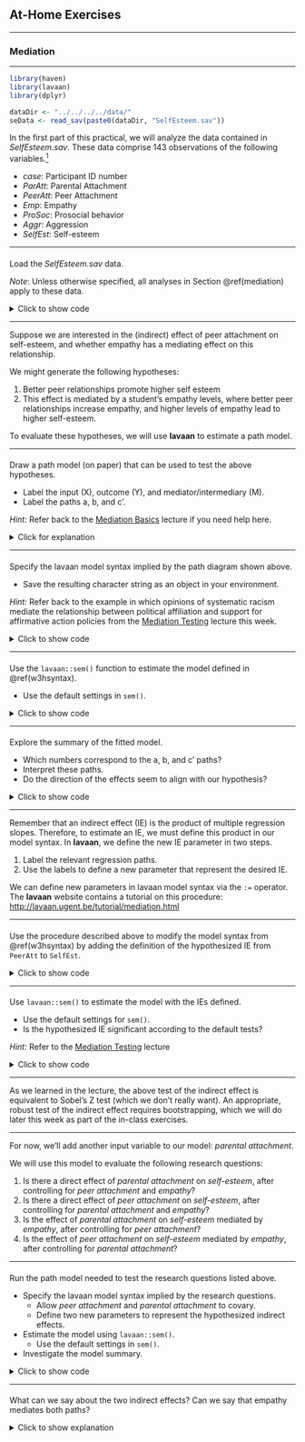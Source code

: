 ## At-Home Exercises

--------------------------------------------------------------------------------

### Mediation {#mediation}

--------------------------------------------------------------------------------

```r
library(haven)
library(lavaan)
library(dplyr)

dataDir <- "../../../../data/"
seData <- read_sav(paste0(dataDir, "SelfEsteem.sav"))
```

In the first part of this practical, we will analyze the data contained in 
*SelfEsteem.sav*. These data comprise 143 observations of the following
variables.^[These data were simulated from the covariance matrix provided in
Laible, D. J., Carlo, G., & Roesch, S. C. (2004). Pathways to self-esteem in 
late adolescence: The role of parent and peer attachment, empathy, and social 
behaviours. Journal of adolescence, 27(6), 703-716.] 

- *case*: Participant ID number
- *ParAtt*: Parental Attachment
- *PeerAtt*: Peer Attachment
- *Emp*: Empathy
- *ProSoc*: Prosocial behavior
- *Aggr*: Aggression
- *SelfEst*: Self-esteem

---

####

Load the *SelfEsteem.sav* data.

*Note*: Unless otherwise specified, all analyses in Section \@ref(mediation) 
apply to these data.

<details>
  <summary>Click to show code</summary>

```r
library(haven)
seData <- read_sav("SelfEsteem.sav")
```

</details>

---

Suppose we are interested in the (indirect) effect of peer attachment on
self-esteem, and whether empathy has a mediating effect on this relationship.

We might generate the following hypotheses:

1. Better peer relationships promote higher self esteem
1. This effect is mediated by a student's empathy levels, where better peer
   relationships increase empathy, and higher levels of empathy lead to higher
   self-esteem.
  
To evaluate these hypotheses, we will use **lavaan** to estimate a path model.

---

####

Draw a path model (on paper) that can be used to test the above hypotheses.

- Label the input (X), outcome (Y), and mediator/intermediary (M).
- Label the paths a, b, and c'.
  
*Hint:* Refer back to the [Mediation Basics](#mediation-basics) lecture if you
need help here.

<details>
  <summary>Click for explanation</summary>
  
```r
mod <- '
## Equation for outcome:
SelfEst ~ Emp + PeerAtt

## Equation for stage 1 mediator:
Emp ~ PeerAtt
'

library(tidySEM)
fit <- sem(data = seData, model = mod)
fit %>% 
  prepare_graph(
    layout = get_layout(
      NA, "Emp", NA,
      "PeerAtt", NA, "SelfEst", rows = 2
    ),
    angle = 60
  ) %>% 
  edit_edges({
    label <- c('b', 'c\'', "a", NA, NA, NA)
  }) %>%
  edit_nodes({
    label <- c("M: Emp", "X: PeerAtt", "Y: SelfEst")
  }) %>% 
  plot()
```
</details>

---

#### {#w3hsyntax}

Specify the lavaan model syntax implied by the path diagram shown above.

- Save the resulting character string as an object in your environment.

*Hint:* Refer back to the example in which opinions of systematic racism mediate
the relationship between political affiliation and support for affirmative
action policies from the [Mediation Testing](#mediation-testing) lecture this week.

<details>
  <summary>Click to show code</summary>
  
```r
mod <- '
## Equation for outcome:
SelfEst ~ Emp + PeerAtt

## Equation for the mediator:
Emp ~ PeerAtt
'
```

</details>

---

#### 

Use the `lavaan::sem()` function to estimate the model defined in \@ref(w3hsyntax).

- Use the default settings in `sem()`.

<details>
  <summary>Click to show code</summary>
  
```r
library(lavaan)
out <- sem(mod, data = seData)
```

</details>

---

####

Explore the summary of the fitted model.

- Which numbers correspond to the a, b, and c' paths?
- Interpret these paths.
- Do the direction of the effects seem to align with our hypothesis?
  
<details>
  <summary>Click to show code</summary>
  
```r
summary(out)
```
  
  <details>
    <summary>Click for explanation</summary>
    
```r
tmp <- parameterEstimates(out)

peer_c <- tmp %>% filter(lhs == "SelfEst", op == "~", rhs == "PeerAtt")
emp_b  <- tmp %>% filter(lhs == "SelfEst", op == "~", rhs == "Emp")
peer_a <- tmp %>% filter(lhs == "Emp", op == "~", rhs == "PeerAtt")

```

  The results show estimates of the *a* path (`Emp ~ PeerAtt`), the *b* path 
  (`SelfEst ~ Emp`), and the *c'* path (`SelfEst ~ PeerAtt`).

  All three of these effects are positive and significant, including the direct 
  effect of `PeerAtt` on `SelfEst`
  ($\beta = `r peer_c$est %>% round(3)`$,
  $Z = `r peer_c$z %>% round(2)`$,
  $p = `r (peer_c$p / 2) %>% round(3)`$),
  and the parts of the indirect effect made up by the effect of `PeerAtt` on
  `Emp`
  ($\beta = `r peer_a$est %>% round(3)`$,
  $Z = `r peer_a$z %>% round(2)`$,
  $p = `r (peer_a$p / 2) %>% round(3)`$),
  and `Emp` on `SelfEst`
  ($\beta = `r emp_b$est %>% round(3)`$,
  $Z = `r emp_b$z %>% round(2)`$,
  $p = `r (emp_b$p / 2) %>% round(3)`$).

  We can see that the direction of the effects seems to support of our
  hypotheses, but without taking the next steps to investigate the indirect
  effect, we should be hesitant to say more. 
  
  </details>
  
</details>
---

Remember that an indirect effect (IE) is the product of multiple regression 
slopes. Therefore, to estimate an IE, we must define this product in our model
syntax. In **lavaan**, we define the new IE parameter in two steps. 

1. Label the relevant regression paths.
1. Use the labels to define a new parameter that represent the desired IE.

We can define new parameters in lavaan model syntax via the `:=` operator. The 
**lavaan** website contains a tutorial on this procedure: <http://lavaan.ugent.be/tutorial/mediation.html>

---

####

Use the procedure described above to modify the model syntax from \@ref(w3hsyntax) 
by adding the definition of the hypothesized IE from `PeerAtt` to `SelfEst`.

<details>
  <summary>Click to show code</summary>
  
```r
mod <- '
## Equation for outcome:
SelfEst ~ b * Emp + PeerAtt

## Equation for mediator:
Emp ~ a * PeerAtt

## Indirect effect:
ie := a * b 
'
  
```
  
  <details>
    <summary>Click for explanation</summary>
    
  Notice that I only label the parameters that I will use to define the IE. You 
  are free to label any parameter that you like, but I choose the to label only 
  the minimally sufficient set to avoid cluttering the code/output.
  
  </details>

</details>

---

#### 

Use `lavaan::sem()` to estimate the model with the IEs defined.

- Use the default settings for `sem()`.
- Is the hypothesized IE significant according to the default tests?

*Hint:* Refer to the [Mediation Testing](#mediation-testing) lecture 

<details>
  <summary>Click to show code</summary>
  
```r
out <- sem(mod, data = seData)
summary(out)
```
  
  <details>
    <summary>Click for explanation</summary>
    
```r
tmp <- parameterEstimates(out)

pa <- tmp %>% filter(label == "ie")
```

  The IE of *Peer Attachment* on *Self Esteem* through *Empathy* is statistically 
  significant ($\hat{\textit{IE}} = `r pa$est %>% round(3)`$, 
  $Z = `r pa$z %>% round(2)`$, $p = `r (pa$p / 2) %>% round(3)`$).
  
  *Note:* The p-value above doesn't match the output because we're testing a 
  directional hypothesis, but **lavaan** conducts two-tailed tests for the model
  parameters.
  
  </details>

</details>

---

As we learned in the lecture, the above test of the indirect effect is equivalent
to Sobel's Z test (which we don't really want). An appropriate, robust test of 
the indirect effect requires bootstrapping, which we will do later this week as
part of the in-class exercises. 

---

For now, we'll add another input variable to our model: *parental attachment*.

We will use this model to evaluate the following research questions:

1. Is there a direct effect of *parental attachment* on *self-esteem*, after
   controlling for *peer attachment* and *empathy*?
1. Is there a direct effect of *peer attachment* on *self-esteem*, after
   controlling for *parental attachment* and *empathy*?
1. Is the effect of *parental attachment* on *self-esteem* mediated by *empathy*,
   after controlling for *peer attachment*?
1. Is the effect of *peer attachment* on *self-esteem* mediated by *empathy*,
   after controlling for *parental attachment*?

---

####

Run the path model needed to test the research questions listed above.

- Specify the lavaan model syntax implied by the research questions.
  - Allow *peer attachment* and *parental attachment* to covary.
  - Define two new parameters to represent the hypothesized indirect effects.
- Estimate the model using `lavaan::sem()`.
  - Use the default settings in `sem()`.
- Investigate the model summary.

<details>
  <summary>Click to show code</summary>
  
```r
mod <- '
## Equation for outcome:
SelfEst ~ b * Emp + ParAtt + PeerAtt

## Equation for mediator:
Emp ~ a1 * ParAtt + a2 * PeerAtt

## Covariance:
ParAtt ~~ PeerAtt

ie_ParAtt  := a1 * b
ie_PeerAtt := a2 * b
'

out <- sem(mod, data = seData)
summary(out)
```
  
</details>

---

####

What can we say about the two indirect effects? Can we say that empathy mediates
both paths?

<details>
  <summary>Click to show explanation</summary>

```r
pa <- parameterEstimates(out) %>%
  filter(label %in% c("ie_ParAtt", "ie_PeerAtt", "a1", "a2"))
pa
```

According to the Sobel-style test, after controlling for *parental attachment*,
the indirect effect of *peer attachment* on *self-esteem* was statistically
significant ($\hat{IE} = `r pa[4, "est"] %>% round(3)`$,
$Z = `r pa[4, "z"] %>% round(2)`$,
$p = `r pa[4, "pvalue"] %>% round(3)`$), as was the analogous direct effect 
($\hat{\beta} = `r pa[2, "est"] %>% round(3)`$,
$Z = `r pa[2, "z"] %>% round(2)`$,
$p < 0.001$).

After controlling for *peer attachment*, neither the indirect effect 
($\hat{IE} = `r pa[3, "est"] %>% round(3)`$,
$Z = `r pa[3, "z"] %>% round(2)`$,
$p = `r pa[3, "pvalue"] %>% round(3)`$) nor the direct effect
($\hat{\beta} = `r pa[1, "est"] %>% round(3)`$,
$Z = `r pa[1, "z"] %>% round(2)`$,
$p = `r pa[1, "pvalue"] %>% round(3)`$) of *parental attachment* on 
*self-esteem* was significant, though.

---

### Moderation {#moderation}

---

Remember that moderation attempts to describe *when* one variable influences
another. For the home exercise, we'll go back to the Sesame Street data we
worked with for the in-class exercises last week.

---

####

Load the `Sesam2.sav` data.^[These data are from the very interesting study:
Ball, S., & Bogatz, G. A. (1970). A Summary of the Major Findings in" The First
Year of Sesame Street: An Evaluation".]

- *NOTE:* Unless otherwise specified, all analyses in Section \@ref(moderation)
  use these data.

<details>

<summary>Click to show code</summary>

```r
# Read the data into an object called 'sesam2':
sesam2 <- read_sav("Sesam2.sav")
```

```r
sesam2 <- read_sav(paste0(dataDir, "Sesam2.sav"))
```
</details>

---

`VIEWCAT` is a nominal grouping variable, but it is represented as a numeric
variable in the `sesam2` data. The levels represent the following frequencies of
Sesame Street viewership of the children in the data:

- `VIEWCAT = 1`: Rarely/Never
- `VIEWCAT = 2`: 2--3 times a week
- `VIEWCAT = 3`: 4--5 times a week
- `VIEWCAT = 4`: \> 5 times a week

---

####

Convert *VIEWCAT* into a factor.

- Make sure that `VIEWCAT = 1` is the reference group.

*Hints:*

- You can identify the reference group with the `levels()` or `contrasts()`
  functions.
  - The reference group is the group labelled with the first level printed by
    `levels()`.
  - When you run `contrasts()`, you will see a pattern matrix that defines a
    certain dummy coding scheme. The reference group is the group that has zeros
    in each column of this matrix.
- If you need to change the reference group, you can use the `relevel()`
  function.

<details>

<summary>Click to show code</summary>

```r
library(forcats)

## Convert 'VIEWCAT' to a factor:
sesam2 <-
  sesam2 %>%
  mutate(VIEWCAT = factor(VIEWCAT))

## Optionally specify the labels
# sesam2 <-
#   sesam2 %>%
#   mutate(VIEWCAT = factor(VIEWCAT,
#                           levels = c(1, 2, 3, 4),
#                           labels = c("Rarely/never",
#                                      "2-3 times per week",
#                                      "4-5 times per week",
#                                      "> 5 times per week")))

## Check the reference group:
levels(sesam2$VIEWCAT)
contrasts(sesam2$VIEWCAT)

## If necessary, relevel
# sesam <-
#   sesam2 %>%
#   mutate(VIEWCAT = relevel(VIEWCAT, 1))
```

</details>

---

#### {#w3hreg2}

Use `lm()` to estimate a multiple regression model wherein *VIEWCAT* predicts
*POSTNUMB*.

- Summarize the model.
- Interpret the estimates.

<details>

<summary>Click to show code</summary>

```r
lmOut <- lm(POSTNUMB ~ VIEWCAT, data = sesam2)
summary(lmOut)
```

  <details>
  
  <summary>Click for explanation</summary>
  
```r
srr <- round(summary(lmOut)$r.squared, 2)
srf <- round(summary(lmOut)$fstatistic, 2)

cf <- summary(lmOut)$coef

b <- cf[ , 1] %>% round(2)
t <- cf[ , 3] %>% round(2)
p <- cf[ , 4] %>% round(3)
```

  Viewing category explains a statistically significant proportion of the 
  variance in the post-test score of numbers learned ($R^2 = `r srr`$, 
  $F(`r srf[2]`, `r srf[3]`) = `r srf[1]`$, 
  $p < 0.001$).
  
  Kids who never or rarely watched Sesame Street had an average score of
  `r b[1]` on the post-test. Kids with weekly viewing habits of 2--3, 4--5, or
  5+ times per week all had significantly higher scores on the post-test than 
  kids who never or rarely watched Sesame Street (2--3: 
  $\hat{\beta} = `r b[2]`$, 
  $t = `r t[2]`$,
  $p = `r p[2]`$;
  4--5:
  $\hat{\beta} = `r b[3]`$, 
  $t = `r t[3]`$,
  $p < 0.001$;
  5+:
  $\hat{\beta} = `r b[4]`$, 
  $t = `r t[4]`$,
  $p < 0.001$).
  
  </details>

</details>

---

If we compare the box plot, kernel density plot, and model output below, the 
relationships between the regression coefficient estimates for the viewing
categories and the group means should be evident.

```r
library(gridExtra)
library(ggplot2)
p1 <- ggplot(sesam2, aes(x = VIEWCAT, y = POSTNUMB, color = VIEWCAT)) +
  theme_minimal() +
  geom_boxplot()
p2 <- ggplot(sesam2) +
  geom_density(aes(x = POSTNUMB, fill = VIEWCAT), alpha = .5) +
  theme_minimal()
p3 <- lmOut %>%
  summary() %>%
  broom::tidy() %>%
  mutate_if(is.numeric, round, 2) %>%
  tableGrob()
grid.arrange(arrangeGrob(p1, p2, ncol = 2), p3)
```

---

####

Use `ggplot()` to make a scatterplot with *AGE* on the x-axis and *POSTNUMB* on
the y-axis.

- Color the points according to the their *VIEWCAT* level.
- Save the plot object to a variable in your environment.

*Hint:* You can map color to the levels of a variable on your dataset by
assigning the variable names to the `color` argument of the `aes()` function in
`ggplot()`.

<details>

<summary>Click to show code</summary>

```r
library(ggplot2)

## Add aes(..., color = VIEWCAT) to get different colors for each group:
p <- ggplot(sesam2, aes(x = AGE, y = POSTNUMB, color = VIEWCAT)) +
  geom_point() # Add points for scatterplot

## Print the plot stored as 'p':
p
```

We assigned the global color aesthetic to the *VIEWCAT* variable, so the points
are colored based on their group.

</details>

---

#### 

Add linear regression lines for each group to the above scatterplot.

*Hints:*

- You can add regression lines with `ggplot2::geom_smooth()`
    - To get linear regression lines, set the argument `method = "lm"`
    - To omit error envelopes, set the argument `se = FALSE`

<details>

<summary>Click to show code</summary>

```r
## Add OLS best-fit lines:
p + geom_smooth(method = "lm", se = FALSE)
```

The global color aesthetic assignment from above carries through to any
additional plot elements that we add, including the regression lines. So, we
also get a separate regression line for each *VIEWCAT* group.

</details>

---

#### 

How would you interpret the pattern of regression lines above?

<details>

<summary>Click for explanation</summary>

All the lines show a positive slope, so post-test number recognition appears to
increase along with increasing age. The lines are not parallel, though. So
*VIEWCAT* may be moderating the effect of *AGE* on *POSTNUMB*.

</details>

---

Based on the figure we just created, we may want to test for moderation in our
regression model. To do so, we need to add an interaction between *AGE* and
*VIEWCAT*. The *VIEWCAT* factor is represented by
`r (nDum <- nlevels(sesam2$VIEWCAT) - 1)` dummy codes in our model, though. So 
when we interact *AGE* and *VIEWCAT*, we will create `r nDum` interaction terms.

To test the overall moderating influence of *VIEWCAT*, we need to conduct a
multiparameter hypothesis test of all `r nDum` interaction terms. One way that
we can go about implementing such a test is through a hierarchical regression
analysis entailing three steps:

1.  Estimate the additive model wherein we regress *POSTNUMB* onto *AGE* and
    *VIEWCAT* without any interaction.
2.  Estimate the moderated model by adding the interaction between *AGE* and
    *VIEWCAT* into the additive model.
3.  Conduct a $\Delta R^2$ test to compare the fit of the two models.

---

#### {#w3hhReg}

Conduct the hierarchical regression analysis described above.

- Does *VIEWCAT* significantly moderate the effect of *AGE* on *POSTNUMB*?
- Provide statistical justification for your conclusion.

<details>

<summary>Click to show code</summary>

```r
## Estimate the additive model a view the results:
results_add <- lm(POSTNUMB ~ VIEWCAT + AGE, data = sesam2)
summary(results_add)

## Estimate the moderated model and view the results:
results_mod <- lm(POSTNUMB ~ VIEWCAT * AGE, data = sesam2)
summary(results_mod)

## Test for moderation:
anova(results_add, results_mod)
```

  <details>

  <summary>Click for explanation</summary>
  
```r
  tmp <- anova(results_add, results_mod)
  
  f   <- tmp[2, 5] %>% round(3)
  df1 <- tmp[2, 3]
  df2 <- tmp[2, 1]
  p   <- tmp[2, 6] %>% round(3)
```
  
  *VIEWCAT* does not significantly moderate the effect of *AGE* on *POSTNUMB*
  ($F[`r df1`, `r df2`] = `r f`$, $p = `r p`$).

  </details>

</details>

---

#### 

Sketch the analytic path diagrams for the additive and moderated models you
estimated in \@ref(w3hhReg) (on paper).

<details>

<summary>Click for explanation</summary>

```r
library(tidySEM)
library(lavaan)

set.seed(6)

tmp <- data.frame(model.matrix(~ . - 1, sesam2))
res <- sem("POSTNUMB ~ VIEWCAT2 + VIEWCAT3 + VIEWCAT4 + AGE", data = tmp)
p1 <- prepare_graph(res,
  layout = get_layout("VIEWCAT2", "VIEWCAT3", "VIEWCAT4",
    "AGE", NA, "POSTNUMB",
    rows = 2
  ),
  angle = 180
) %>%
  edit_edges({
    label <- NA
  }) %>%
  plot()

set.seed(6)

tmp <- data.frame(
  POSTNUMB = sesam2$POSTNUMB,
  model.matrix(POSTNUMB ~ -1 + VIEWCAT * AGE, sesam2)
)
res <- sem("POSTNUMB ~ VIEWCAT2 + VIEWCAT3 + VIEWCAT4 + AGE + VIEWCAT2.AGE + VIEWCAT3.AGE + VIEWCAT4.AGE",
  data = tmp
)

# set.seed(6)

p2 <- prepare_graph(res,
  layout = get_layout("VIEWCAT2", NA, "VIEWCAT3", NA, "VIEWCAT4", NA, "AGE",
    NA, "VIEWCAT2.AGE", NA, "VIEWCAT3.AGE", NA, "VIEWCAT4.AGE", NA,
    NA, NA, NA, "POSTNUMB", NA, NA, NA,
    rows = 3
  ),
  angle = 60,
  rect_width = 3,
  spacing_y = 1.5
) %>%
  edit_edges({
    label <- NA
  }) %>%
  plot()


```

**Additive Model**

```r
p1
```

**Moderated Model**

```r
p2
```

</details>

---

End of At-Home Exercises 3
